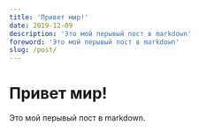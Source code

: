 ---
title: 'Привет мир!'
date: 2019-12-09
description: 'Это мой перывый пост в markdown'
foreword: 'Это мой перывый пост в markdown'
slug: /post/ 
---
# Привет мир!

Это мой перывый пост в markdown.
